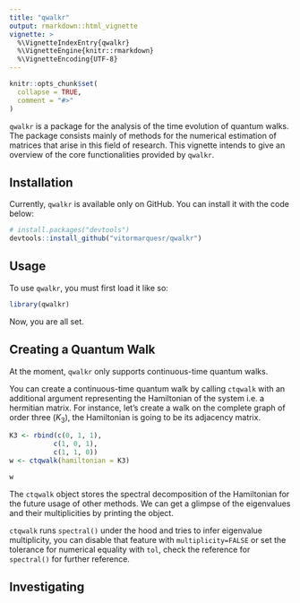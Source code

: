 ```yaml
---
title: "qwalkr"
output: rmarkdown::html_vignette
vignette: >
  %\VignetteIndexEntry{qwalkr}
  %\VignetteEngine{knitr::rmarkdown}
  %\VignetteEncoding{UTF-8}
---
```


```r
knitr::opts_chunk$set(
  collapse = TRUE,
  comment = "#>"
)
```

`qwalkr` is a package for the analysis of the time evolution of quantum walks. The package consists mainly of methods for the numerical estimation of matrices that arise in this field of research. This vignette intends to give an overview of the core functionalities provided by `qwalkr`.

## Installation

Currently, `qwalkr` is available only on GitHub. You can install it with the code below:

```r
# install.packages("devtools")
devtools::install_github("vitormarquesr/qwalkr")

```


## Usage

To use `qwalkr`, you must first load it like so:

```r
library(qwalkr)

```

Now, you are all set.

## Creating a Quantum Walk

At the moment, `qwalkr` only supports continuous-time quantum walks. 

You can create a continuous-time quantum walk by calling `ctqwalk` with an additional argument representing the Hamiltonian of the system i.e. a hermitian matrix. For instance, let's create a walk on the complete graph of order three ($K_3$), the Hamiltonian is going to be its adjacency matrix.

```r

K3 <- rbind(c(0, 1, 1),
           c(1, 0, 1),
           c(1, 1, 0))
w <- ctqwalk(hamiltonian = K3)

w

```
The `ctqwalk` object stores the spectral decomposition of the Hamiltonian for the future usage of other methods. We can get a glimpse of the eigenvalues and their multiplicities by printing the object. 

`ctqwalk` runs `spectral()` under the hood and tries to infer eigenvalue multiplicity, you can disable that feature with `multiplicity=FALSE` or set the tolerance for numerical equality with `tol`, check the reference for `spectral()` for further reference.

## Investigating 

